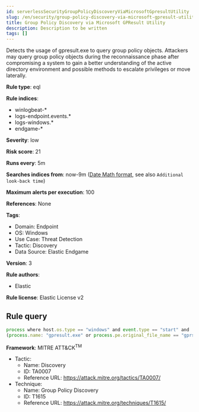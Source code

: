 ```yaml
---
id: serverlessSecurityGroupPolicyDiscoveryViaMicrosoftGpresultUtility
slug: /en/security/group-policy-discovery-via-microsoft-gpresult-utility
title: Group Policy Discovery via Microsoft GPResult Utility
description: Description to be written
tags: []
---
```


<div id="group-policy-discovery-via-microsoft-gpresult-utility"></div>

Detects the usage of gpresult.exe to query group policy objects. Attackers may query group policy objects during the reconnaissance phase after compromising a system to gain a better understanding of the active directory environment and possible methods to escalate privileges or move laterally.

**Rule type**: eql

**Rule indices**: 

* winlogbeat-*
* logs-endpoint.events.*
* logs-windows.*
* endgame-*

**Severity**: low

**Risk score**: 21

**Runs every**: 5m

**Searches indices from**: now-9m ([Date Math format](((ref))/common-options.html#date-math), see also <DocLink id="serverlessSecurityRulesUiCreate" section="set-the-rules-schedule">`Additional look-back time`</DocLink>)

**Maximum alerts per execution**: 100

**References**: None

**Tags**: 

* Domain: Endpoint
* OS: Windows
* Use Case: Threat Detection
* Tactic: Discovery
* Data Source: Elastic Endgame

**Version**: 3

**Rule authors**: 

* Elastic

**Rule license**: Elastic License v2

## Rule query

```js
process where host.os.type == "windows" and event.type == "start" and
(process.name: "gpresult.exe" or process.pe.original_file_name == "gprslt.exe") and process.args: ("/z", "/v", "/r", "/x")

```

**Framework**: MITRE ATT&CK<sup>TM</sup>

* Tactic:
    * Name: Discovery
    * ID: TA0007
    * Reference URL: https://attack.mitre.org/tactics/TA0007/
* Technique:
    * Name: Group Policy Discovery
    * ID: T1615
    * Reference URL: https://attack.mitre.org/techniques/T1615/

